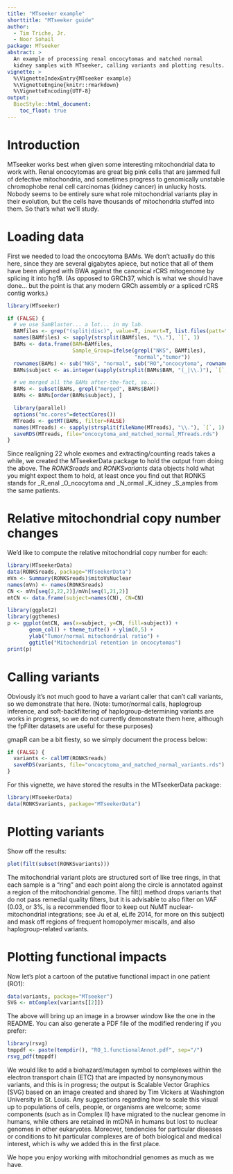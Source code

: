 ```yaml
---
title: "MTseeker example"
shorttitle: "MTseeker guide"
author: 
  - Tim Triche, Jr. 
  - Noor Sohail 
package: MTseeker
abstract: >
  An example of processing renal oncocytomas and matched normal
  kidney samples with MTseeker, calling variants and plotting results.
vignette: >
  %\VignetteIndexEntry{MTseeker example}
  %\VignetteEngine{knitr::rmarkdown}
  %\VignetteEncoding{UTF-8}
output: 
  BiocStyle::html_document:
    toc_float: true
---
```


# Introduction

MTseeker works best when given some interesting mitochondrial data to work with.
Renal oncocytomas are great big pink cells that are jammed full of defective 
mitochondria, and sometimes progress to genomically unstable chromophobe renal
cell carcinomas (kidney cancer) in unlucky hosts. Nobody seems to be entirely 
sure what role mitochondrial variants play in their evolution, but the cells 
have thousands of mitochondria stuffed into them. So that's what we'll study.


# Loading data

First we needed to load the oncocytoma BAMs. We don't actually do this here, 
since they are several gigabytes apiece, but notice that all of them have 
been aligned with BWA against the canonical rCRS mitogenome by splicing it 
into hg19. (As opposed to GRCh37, which is what we should have done... but
the point is that any modern GRCh assembly *or* a spliced rCRS contig works.)

```r
library(MTseeker)

if (FALSE) { 
  # we use SamBlaster... a lot... in my lab.
  BAMfiles <- grep("(split|disc)", value=T, invert=T, list.files(patt=".bam$"))
  names(BAMfiles) <- sapply(strsplit(BAMfiles, "\\."), `[`, 1)
  BAMs <- data.frame(BAM=BAMfiles, 
                     Sample_Group=ifelse(grepl("NKS", BAMfiles), 
                                         "normal","tumor"))
  rownames(BAMs) <- sub("NKS", "normal", sub("RO","oncocytoma", rownames(BAMs)))
  BAMs$subject <- as.integer(sapply(strsplit(BAMs$BAM, "(_|\\.)"), `[`, 2))

  # we merged all the BAMs after-the-fact, so...
  BAMs <- subset(BAMs, grepl("merged", BAMs$BAM))
  BAMs <- BAMs[order(BAMs$subject), ]

  library(parallel) 
  options("mc.cores"=detectCores())
  MTreads <- getMT(BAMs, filter=FALSE) 
  names(MTreads) <- sapply(strsplit(fileName(MTreads), "\\."), `[`, 1)
  saveRDS(MTreads, file="oncocytoma_and_matched_normal_MTreads.rds")
}
```

Since realigning 22 whole exomes and extracting/counting reads takes a while,
we created the MTseekerData package to hold the output from doing the above. 
The _RONKSreads_ and _RONKSvariants_ data objects hold what you might expect 
them to hold, at least once you find out that RONKS stands for _R_enal 
_O_ncocytoma and _N_ormal _K_idney _S_amples from the same patients. 


# Relative mitochondrial copy number changes

We'd like to compute the relative mitochondrial copy number for each:

```r
library(MTseekerData)
data(RONKSreads, package="MTseekerData")
mVn <- Summary(RONKSreads)$mitoVsNuclear
names(mVn) <- names(RONKSreads) 
CN <- mVn[seq(2,22,2)]/mVn[seq(1,21,2)] 
mtCN <- data.frame(subject=names(CN), CN=CN)

library(ggplot2) 
library(ggthemes)
p <- ggplot(mtCN, aes(x=subject, y=CN, fill=subject)) + 
       geom_col() + theme_tufte() + ylim(0,5) + 
       ylab("Tumor/normal mitochondrial ratio") + 
       ggtitle("Mitochondrial retention in oncocytomas")
print(p)
```

# Calling variants

Obviously it's not much good to have a variant caller that can't call variants,
so we demonstrate that here. (Note: tumor/normal calls, haplogroup inference,
and soft-backfiltering of haplogroup-determining variants are works in progress,
so we do not currently demonstrate them here, although the fpFilter datasets 
are useful for these purposes)

gmapR can be a bit fiesty, so we simply document the process below: 

```r
if (FALSE) { 
  variants <- callMT(RONKSreads)
  saveRDS(variants, file="oncocytoma_and_matched_normal_variants.rds")
}
```

For this vignette, we have stored the results in the MTseekerData package:

```r
library(MTseekerData)
data(RONKSvariants, package="MTseekerData")
```

# Plotting variants

Show off the results:

```r
plot(filt(subset(RONKSvariants)))
```

The mitochondrial variant plots are structured sort of like tree rings, in that
each sample is a "ring" and each point along the circle is annotated against
a region of the mitochondrial genome. The filt() method drops variants that do
not pass remedial quality filters, but it is advisable to also filter on VAF 
(0.03, or 3%, is a recommended floor to keep out NuMT nuclear-mitochondrial 
integrations; see Ju et al, eLife 2014, for more on this subject) and mask off
regions of frequent homopolymer miscalls, and also haplogroup-related variants.


# Plotting functional impacts

Now let's plot a cartoon of the putative functional impact in one patient (RO1):

```r
data(variants, package="MTseeker")
SVG <- mtComplex(variants[[2]]) 
```

The above will bring up an image in a browser window like the one in the README.
You can also generate a PDF file of the modified rendering if you prefer:

```r
library(rsvg) 
tmppdf <- paste(tempdir(), "RO_1.functionalAnnot.pdf", sep="/") 
rsvg_pdf(tmppdf)
```

We would like to add a biohazard/mutagen symbol to complexes within the electron
transport chain (ETC) that are impacted by nonsynonymous variants, and this is 
in progress; the output is Scalable Vector Graphics (SVG) based on an image 
created and shared by Tim Vickers at Washington University in St. Louis. Any
suggestions regarding how to scale this visual up to populations of cells, 
people, or organisms are welcome; some components (such as in Complex II) have 
migrated to the nuclear genome in humans, while others are retained in mtDNA in 
humans but lost to nuclear genomes in other eukaryotes. Moreover, tendencies 
for particular diseases or conditions to hit particular complexes are of both
biological and medical interest, which is why we added this in the first place.

We hope you enjoy working with mitochondrial genomes as much as we have. 

